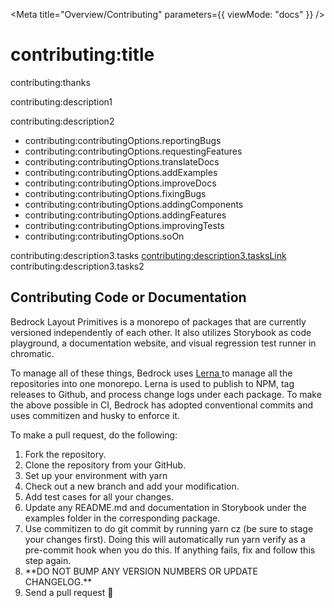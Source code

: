 
<LocaleFab />

<NameSpace ns="contributing" />

<Meta title="Overview/Contributing" parameters={{ viewMode: "docs" }} />

# <Intl>contributing:title</Intl>

<p>
  <Intl>contributing:thanks</Intl>
</p>

<p>
  <Intl>contributing:description1</Intl>
</p>

<p>
  <Intl>contributing:description2</Intl>
</p>

<ul>
  <li>
    <Intl>contributing:contributingOptions.reportingBugs</Intl>
  </li>
  <li>
    <Intl>contributing:contributingOptions.requestingFeatures</Intl>
  </li>
  <li>
    <Intl>contributing:contributingOptions.translateDocs</Intl>
  </li>
  <li>
    <Intl>contributing:contributingOptions.addExamples</Intl>
  </li>
  <li>
    <Intl>contributing:contributingOptions.improveDocs</Intl>
  </li>
  <li>
    <Intl>contributing:contributingOptions.fixingBugs</Intl>
  </li>
  <li>
    <Intl>contributing:contributingOptions.addingComponents</Intl>
  </li>
  <li>
    <Intl>contributing:contributingOptions.addingFeatures</Intl>
  </li>
  <li>
    <Intl>contributing:contributingOptions.improvingTests</Intl>
  </li>
  <li>
    <Intl>contributing:contributingOptions.soOn</Intl>
  </li>
</ul>

<p>
  <Intl>contributing:description3.tasks</Intl>
  <a href="https://github.com/Bedrock-Layouts/Bedrock/issues">
    <Intl>contributing:description3.tasksLink</Intl>
  </a> <Intl>contributing:description3.tasks2</Intl>
</p>

## <Intl>Contributing Code or Documentation</Intl>

<p>
  <Intl>
    Bedrock Layout Primitives is a monorepo of packages that are currently
    versioned independently of each other. It also utilizes Storybook as code
    playground, a documentation website, and visual regression test runner in
    chromatic.
  </Intl>
</p>

<p>
  <Intl>To manage all of these things, Bedrock uses </Intl>
  <a href="https://lerna.js.org" target="_blank" rel="noreferer">
    Lerna
  </a> <Intl>to manage all the repositories into one monorepo. Lerna is used to publish to NPM, tag releases to Github, and process change logs under each package. To make the above possible in CI, Bedrock has adopted conventional commits and uses commitizen and husky to enforce it.</Intl>
</p>

<p>
  <Intl>To make a pull request, do the following:</Intl>
</p>

<ol>
  <li>
    <Intl>Fork the repository.</Intl>
  </li>
  <li>
    <Intl>Clone the repository from your GitHub.</Intl>
  </li>
  <li>
    <Intl>Set up your environment with yarn</Intl>
  </li>
  <li>
    <Intl>Check out a new branch and add your modification.</Intl>
  </li>
  <li>
    <Intl>Add test cases for all your changes.</Intl>
  </li>
  <li>
    <Intl>
      Update any README.md and documentation in Storybook under the examples
      folder in the corresponding package.
    </Intl>
  </li>
  <li>
    <Intl>
      Use commitizen to do git commit by running yarn cz (be sure to stage your
      changes first). Doing this will automatically run yarn verify as a
      pre-commit hook when you do this. If anything fails, fix and follow this
      step again.
    </Intl>
  </li>
  <li>
    <Intl>**DO NOT BUMP ANY VERSION NUMBERS OR UPDATE CHANGELOG.**</Intl>
  </li>
  <li>
    <Intl>Send a pull request 🙏</Intl>
  </li>
</ol>
